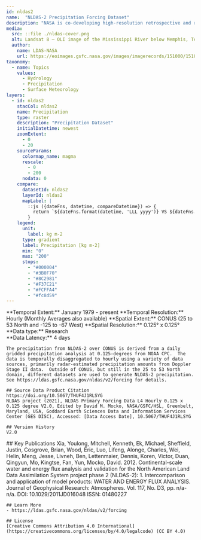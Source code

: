 ```yaml
---
id: nldas2
name:  "NLDAS-2 Precipitation Forcing Dataset"
description: "NASA is co-developing high-resolution retrospective and real-time data for water resources and agricultural applications"
media:
  src: ::file ./nldas-cover.png
  alt: Landsat 8 — OLI image of the Mississippi River below Memphis, Tennessee on September 16, 2023 at near record low water levels, limiting barge shipments, threatening drinking water supplies, agriculture, and ecosystems.y.
  author:
    name: LDAS-NASA
    url: https://eoimages.gsfc.nasa.gov/images/imagerecords/151000/151897/mississippi_oli_2023259_lrg.jpg
taxonomy:
  - name: Topics
    values:
      - Hydrology
      - Precipitation    
      - Surface Meteorology        
layers:
  - id: nldas2
    stacCol: nldas2
    name: Precipitation
    type: raster
    description: "Precipitation Dataset"
    initialDatetime: newest
    zoomExtent:
      - 0
      - 20
    sourceParams:
      colormap_name: magma
      rescale:
        - 0
        - 200
      nodata: 0
    compare:
      datasetId: nldas2
      layerId: nldas2
      mapLabel: |
        ::js ({dateFns, datetime, compareDatetime}) => {
          return `${dateFns.format(datetime, 'LLL yyyy')} VS ${dateFns.format(compareDatetime, 'LLL yyyy')}`;
        }
    legend:
      unit:
        label: kg m-2    
      type: gradient
      label: Precipitation [kg m-2]      
      min: "0"
      max: "200"
      stops:
        - "#000004"
        - "#3B0F70"
        - "#8C2981"
        - "#F37C21"
        - "#FCFFA4"
        - "#fc8d59"
---
```

<Block>
  <Prose>
    **Temporal Extent:** January 1979 - present   
    **Temporal Resolution:** Hourly (Monthly Averages also available)    
    **Spatial Extent:** CONUS (25 to 53 North and -125 to -67 West)  
    **Spatial Resolution:** 0.125° x 0.125°    
    **Data type:** Research <br />
    **Data Latency:** 4 days
    
    The precipitation from NLDAS-2 over CONUS is derived from a daily gridded precipitation analysis at 0.125-degrees from NOAA CPC.  The data is temporally disaggregated to hourly using a variety of data sources, primarily radar-estimated precipitation amounts from Doppler Stage II data.  Outside of CONUS, but still in the 25 to 53 North domain, different datasets are used to generate NLDAS-2 precipitation.  See https://ldas.gsfc.nasa.gov/nldas/v2/forcing for details.

    ## Source Data Product Citation
    https://doi.org/10.5067/THUF4J1RLSYG
    NLDAS project (2021), NLDAS Primary Forcing Data L4 Hourly 0.125 x 0.125 degree V2.0, Edited by David M. Mocko, NASA/GSFC/HSL, Greenbelt, Maryland, USA, Goddard Earth Sciences Data and Information Services Center (GES DISC), Accessed: [Data Access Date], 10.5067/THUF4J1RLSYG

    ## Version History
    V2.0

  </Prose>
</Block>
<Block>
  <Prose>
    ## Key Publications
    Xia, Youlong, Mitchell, Kenneth, Ek, Michael, Sheffield, Justin, Cosgrove, Brian, Wood, Eric, Luo, Lifeng, Alonge, Charles, Wei, Helin, Meng, Jesse, Livneh, Ben, Lettenmaier, Dennis, Koren, Victor, Duan, Qingyun, Mo, Kingtse, Fan, Yun, Mocko, David. 2012.  Continental-scale water and energy flux analysis and validation for the North American Land Data Assimilation System project phase 2 (NLDAS-2): 1. Intercomparison and application of model products: WATER AND ENERGY FLUX ANALYSIS. Journal of Geophysical Research: Atmospheres. Vol. 117, No. D3, pp. n/a-n/a. DOI: 10.1029/2011JD016048  ISSN: 01480227 
    
    ## Learn More
    - https://ldas.gsfc.nasa.gov/nldas/v2/forcing
 
    ## License
    [Creative Commons Attribution 4.0 International](https://creativecommons.org/licenses/by/4.0/legalcode) (CC BY 4.0)

  </Prose>
</Block>
